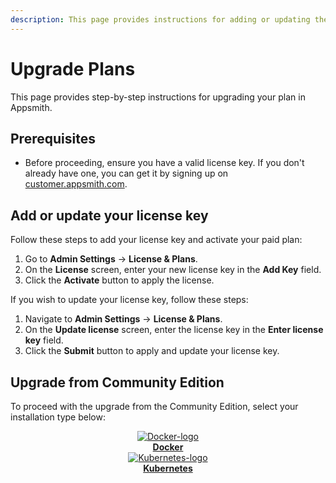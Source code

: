 ```yaml
---
description: This page provides instructions for adding or updating the license key in Appsmith.
---
```



# Upgrade Plans

This page provides step-by-step instructions for upgrading your plan in Appsmith.

## Prerequisites

* Before proceeding, ensure you have a valid license key. If you don't already have one, you can get it by signing up on [customer.appsmith.com](https://customer.appsmith.com).

## Add or update your license key

<Tabs queryString="current-license-mode">
<TabItem label="Add license key to activate your plan" value="add-license-key">

Follow these steps to add your license key and activate your paid plan:

1. Go to **Admin Settings** → **License & Plans**.
2. On the **License** screen, enter your new license key in the **Add Key** field.
3. Click the **Activate** button to apply the license.

</TabItem>

<TabItem label="Update license key" value="update-license-key">

If you wish to update your license key, follow these steps:

  1. Navigate to **Admin Settings** → **License & Plans**.
  2. On the **Update license** screen, enter the license key in the **Enter license key** field.
  3. Click the **Submit** button to apply and update your license key.

</TabItem>
</Tabs>

## Upgrade from Community Edition

To proceed with the upgrade from the Community Edition, select your installation type below:

<div class="containerBorder">
    <div class="containerGrid">
        <div class="columnGrid column-one" align="center">
            <div class="containerCol">
                <a href="/getting-started/setup/upgrade-to-business-edition/docker">
                <img class="containerImage" src="/img/docker-logo.png" alt="Docker-logo"/>
                </a> 
            </div> 
            <b><a href="/getting-started/setup/upgrade-to-business-edition/docker">Docker</a></b>
        </div>
        <div class="columnGrid column-two" align="center">
            <div class="containerCol">
                <a href="/getting-started/setup/upgrade-to-business-edition/kubernetes">
                <img class="containerImage" src="/img/Kubernetes_logo.png" alt="Kubernetes-logo"/>
                </a> 
            </div> 
            <b><a href="/getting-started/setup/upgrade-to-business-edition/kubernetes">Kubernetes</a></b>
       </div>
        <div class="columnGrid column-three" align="center">
        </div>
    </div>
</div>
